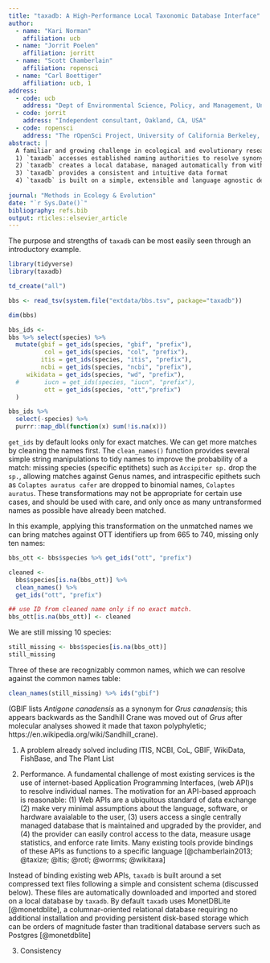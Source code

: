 ```yaml
---
title: "taxadb: A High-Performance Local Taxonomic Database Interface"
author:
  - name: "Kari Norman"
    affiliation: ucb
  - name: "Jorrit Poelen"
    affiliation: jorritt
  - name: "Scott Chamberlain"
    affiliation: ropensci      
  - name: "Carl Boettiger"
    affiliation: ucb, 1
address:
  - code: ucb
    address: "Dept of Environmental Science, Policy, and Management, University of California Berkeley, Berkeley CA 94720-3114, USA"
  - code: jorrit
    address: "Independent consultant, Oakland, CA, USA"
  - code: ropensci
    address: "The rOpenSci Project, University of California Berkeley, Berkeley CA 94720-3114, USA"
abstract: |
  A familiar and growing challenge in ecological and evolutionary research is that of reconciling scientific names of relevant taxa when combining data from separate sources. While this problem is already well understood and numerous naming authorities have been created to address the issue, most researchers lack a fast, consistent, and intuitive way to reconcile taxonomic names.  Here, we present `taxadb` R package to address this gap.  In contrast to existing tools, `taxadb` provides the following:
  1) `taxadb` accesses established naming authorities to resolve synonyms, IDs, and hiearchical classification.  
  2) `taxadb` creates a local database, managed automatically from within R, that provides fast operations on millions of taxonomic names.
  3) `taxadb` provides a consistent and intuitive data format
  4) `taxadb` is built on a simple, extensible and language agnostic design that can easily accomodiate new authorities.
  
journal: "Methods in Ecology & Evolution"
date: "`r Sys.Date()`"
bibliography: refs.bib
output: rticles::elsevier_article
---
```


The purpose and strengths of `taxadb` can be most easily seen through an introductory example.  

```r
library(tidyverse)
library(taxadb)
```

```r
td_create("all")
```


```r
bbs <- read_tsv(system.file("extdata/bbs.tsv", package="taxadb"))
```

```r
dim(bbs)
```


```r
bbs_ids <- 
bbs %>% select(species) %>%
  mutate(gbif = get_ids(species, "gbif", "prefix"),
          col = get_ids(species, "col", "prefix"),
         itis = get_ids(species, "itis", "prefix"),
         ncbi = get_ids(species, "ncbi", "prefix"),
     wikidata = get_ids(species, "wd", "prefix"),
  #       iucn = get_ids(species, "iucn", "prefix"),
          ott = get_ids(species, "ott","prefix") 
  )

```



```r
bbs_ids %>% 
  select(-species) %>% 
  purrr::map_dbl(function(x) sum(!is.na(x)))
```

`get_ids` by default looks only for exact matches.  We can get more matches by cleaning the names first.  The `clean_names()` function provides several simple string manipulations to tidy names to improve the probability of a match: missing species (specific eptithets) such as `Accipiter sp.` drop the `sp.`, allowing matches against Genus names, and intraspecific epithets such as `Colaptes auratus cafer` are dropped to binomial names, `Colaptes auratus`.  These transformations may not be appropriate for certain use cases, and should be used with care, and only once as many untransformed names as possible have already been matched. 

In this example, applying this transformation on the unmatched names we can bring matches against OTT identifiers up from 665 to 740, missing only ten names:

```r
bbs_ott <- bbs$species %>% get_ids("ott", "prefix")
```

```r
cleaned <- 
  bbs$species[is.na(bbs_ott)] %>% 
  clean_names() %>% 
  get_ids("ott", "prefix")

## use ID from cleaned name only if no exact match.
bbs_ott[is.na(bbs_ott)] <- cleaned
```

We are still missing 10 species: 

```r
still_missing <- bbs$species[is.na(bbs_ott)]
still_missing
```

Three of these are recognizably common names, which we can resolve against the common names table: 




```r
clean_names(still_missing) %>% ids("gbif")
```



(GBIF lists *Antigone canadensis* as a synonym for *Grus canadensis*; this appears backwards as the Sandhill Crane was moved out of *Grus* after molecular analyses showed it made that taxon polyphyletic; https://en.wikipedia.org/wiki/Sandhill_crane). 


1. A problem already solved  including ITIS, NCBI, CoL, GBIF, WikiData, FishBase, and The Plant List


2. Performance.  A fundamental challenge of most existing services is the use of internet-based Application Programming Interfaces, (web API)s to resolve individual names.  The motivation for an API-based approach is reasonable: (1) Web APIs are a ubiquitous standard of data exchange (2) make very minimal assumptions about the language, software, or hardware avaialable to the user, (3) users access a single centrally managed database that is maintained and upgraded by the provider, and (4) the provider can easily control access to the data, measure usage statistics, and enforce rate limits.  Many existing tools provide bindings of these APIs as functions to a specific language [@chamberlain2013; @taxize; @itis; @rotl; @worrms; @wikitaxa]

Instead of binding existing web APIs, `taxadb` is built around a set compressed text files following a simple and consistent schema (discussed below). These files are automatically downloaded and imported and stored on a local database by `taxadb`.  By default `taxadb` uses MonetDBLite [@monetdblite], a columnar-oriented relational database requiring no additional installation and providing persistent disk-based storage which can be orders of magnitude faster than traditional database servers such as Postgres [@monetdblite]

3. Consistency 

